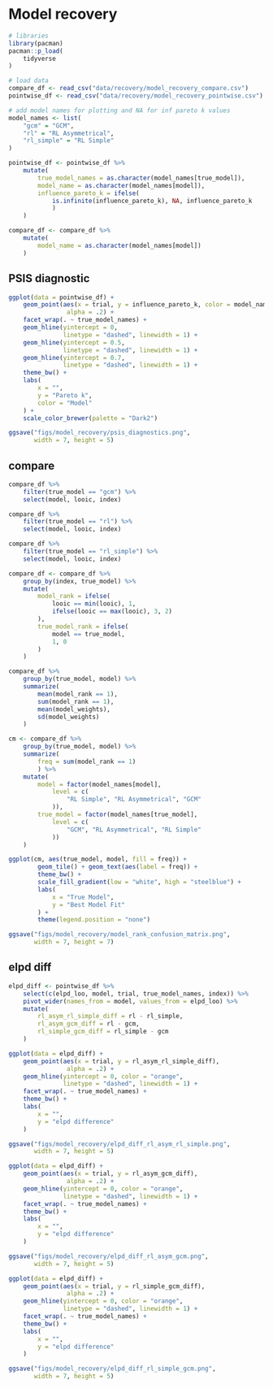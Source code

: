 # Model recovery

```r
# libraries
library(pacman)
pacman::p_load(
    tidyverse
)

```

```r
# load data
compare_df <- read_csv("data/recovery/model_recovery_compare.csv")
pointwise_df <- read_csv("data/recovery/model_recovery_pointwise.csv")

# add model names for plotting and NA for inf pareto k values
model_names <- list(
    "gcm" = "GCM",
    "rl" = "RL Asymmetrical",
    "rl_simple" = "RL Simple"
)

pointwise_df <- pointwise_df %>%
    mutate(
        true_model_names = as.character(model_names[true_model]),
        model_name = as.character(model_names[model]),
        influence_pareto_k = ifelse(
            is.infinite(influence_pareto_k), NA, influence_pareto_k
            )
    )

compare_df <- compare_df %>%
    mutate(
        model_name = as.character(model_names[model])
    )
```

## PSIS diagnostic
```r
ggplot(data = pointwise_df) +
    geom_point(aes(x = trial, y = influence_pareto_k, color = model_name),
                alpha = .2) +
    facet_wrap(. ~ true_model_names) +
    geom_hline(yintercept = 0,
               linetype = "dashed", linewidth = 1) +
    geom_hline(yintercept = 0.5,
               linetype = "dashed", linewidth = 1) +
    geom_hline(yintercept = 0.7,
               linetype = "dashed", linewidth = 1) +
    theme_bw() +
    labs(
        x = "",
        y = "Pareto k",
        color = "Model"
    ) +
    scale_color_brewer(palette = "Dark2")

ggsave("figs/model_recovery/psis_diagnostics.png",
       width = 7, height = 5)
```

## compare
```r
compare_df %>%
    filter(true_model == "gcm") %>%
    select(model, looic, index)

compare_df %>%
    filter(true_model == "rl") %>%
    select(model, looic, index)

compare_df %>%
    filter(true_model == "rl_simple") %>%
    select(model, looic, index)

```

```r
compare_df <- compare_df %>%
    group_by(index, true_model) %>%
    mutate(
        model_rank = ifelse(
            looic == min(looic), 1,
            ifelse(looic == max(looic), 3, 2)
        ),
        true_model_rank = ifelse(
            model == true_model,
            1, 0
        )
    )

compare_df %>%
    group_by(true_model, model) %>%
    summarize(
        mean(model_rank == 1),
        sum(model_rank == 1),
        mean(model_weights),
        sd(model_weights)
    )
```

```r
cm <- compare_df %>%
    group_by(true_model, model) %>%
    summarize(
        freq = sum(model_rank == 1)
        ) %>%
    mutate(
        model = factor(model_names[model],
            level = c(
                "RL Simple", "RL Asymmetrical", "GCM"
            )),
        true_model = factor(model_names[true_model],
            level = c(
                "GCM", "RL Asymmetrical", "RL Simple"
            ))
    )

ggplot(cm, aes(true_model, model, fill = freq)) +
        geom_tile() + geom_text(aes(label = freq)) +
        theme_bw() +
        scale_fill_gradient(low = "white", high = "steelblue") +
        labs(
            x = "True Model",
            y = "Best Model Fit"
        ) +
        theme(legend.position = "none")

ggsave("figs/model_recovery/model_rank_confusion_matrix.png",
       width = 7, height = 7)
```

## elpd diff
```r
elpd_diff <- pointwise_df %>%
    select(c(elpd_loo, model, trial, true_model_names, index)) %>%
    pivot_wider(names_from = model, values_from = elpd_loo) %>%
    mutate(
        rl_asym_rl_simple_diff = rl - rl_simple,
        rl_asym_gcm_diff = rl - gcm,
        rl_simple_gcm_diff = rl_simple - gcm
    )
```

```r
ggplot(data = elpd_diff) +
    geom_point(aes(x = trial, y = rl_asym_rl_simple_diff),
                alpha = .2) +
    geom_hline(yintercept = 0, color = "orange",
               linetype = "dashed", linewidth = 1) +
    facet_wrap(. ~ true_model_names) +
    theme_bw() +
    labs(
        x = "",
        y = "elpd difference"
    )

ggsave("figs/model_recovery/elpd_diff_rl_asym_rl_simple.png",
       width = 7, height = 5)
```

```r
ggplot(data = elpd_diff) +
    geom_point(aes(x = trial, y = rl_asym_gcm_diff),
                alpha = .2) +
    geom_hline(yintercept = 0, color = "orange",
               linetype = "dashed", linewidth = 1) +
    facet_wrap(. ~ true_model_names) +
    theme_bw() +
    labs(
        x = "",
        y = "elpd difference"
    )

ggsave("figs/model_recovery/elpd_diff_rl_asym_gcm.png",
       width = 7, height = 5)
```

```r
ggplot(data = elpd_diff) +
    geom_point(aes(x = trial, y = rl_simple_gcm_diff),
                alpha = .2) +
    geom_hline(yintercept = 0, color = "orange",
               linetype = "dashed", linewidth = 1) +
    facet_wrap(. ~ true_model_names) +
    theme_bw() +
    labs(
        x = "",
        y = "elpd difference"
    )

ggsave("figs/model_recovery/elpd_diff_rl_simple_gcm.png",
       width = 7, height = 5)
```